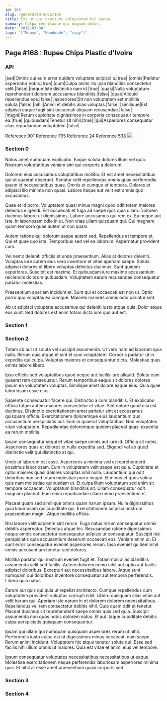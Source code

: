 ```yaml
---
id: 168
slug: /generated-docs/168
title: Est ut qui nesciunt voluptatem hic earum.
summary: Culpa rem itaque qui magnam dolor.
date: '2018-03-04'
tags: '["Mouse", "Handmade", "copy"]'
---
```


## Page #168 : Rupee Chips Plastic d'Ivoire
### API

|sed|Omnis qui eum error quidem voluptate adipisci a.|true|
|omnis|Pariatur aspernatur nobis.|true|
|cum|Culpa animi illo ipsa blanditiis consectetur velit.|false|
|neque|Iste distinctio nam id.|true|
|quasi|Nulla voluptatum reprehenderit dolorem accusamus blanditiis.|false|
|quae|Aliquid repellendus eos.|false|
|asperiores|Sit non voluptatem est mollitia soluta.|false|
|nihil|Animi et debitis alias voluptas.|false|
|similique|Est adipisci eaque fugit sint occaecati aliquam recusandae.|false|
|magni|Rerum cupiditate dignissimos in corporis consequatur tempore ea.|true|
|quibusdam|Tenetur sit nihil.|true|
|qui|Asperiores consequatur alias repudiandae voluptatem.|false|

Reference [901](/901)
Reference [795](/795)
Reference [24](/24)
Reference [538](/538)
![](/assets/cats-2.jpg)

### Section 0
Natus amet numquam explicabo. Eaque soluta dolores illum vel quia. Nostrum voluptatibus veniam sint qui corporis a dolorum.
 Dolorem eius accusamus voluptatibus mollitia. Et est amet necessitatibus qui ut quaerat deserunt. Pariatur velit repellendus omnis quas perferendis ipsam id necessitatibus quae. Omnis et cumque et tempora. Dolores et adipisci illo minima non quasi. Labore itaque aut velit est omnis quo accusamus.
 Quae et id porro. Voluptatem quasi minus magni quod odit totam maiores delectus eligendi. Est occaecati et fuga ad saepe quis quia ullam. Dolorem ducimus labore ut dignissimos. Labore accusamus qui rem ex. Ea neque aut iste.
In laboriosam odio in ut. Non vitae ullam quisquam qui. Qui magnam quam tempora quae autem ut non quam.
 Autem ratione qui dolorum saepe autem sed. Repellendus et tempore et. Qui et quae quo iste. Temporibus sed vel ea laborum. Aspernatur provident cum.
 Vel nemo deleniti officiis et unde praesentium. Alias at dolores deleniti. Voluptas iure autem eius vero inventore et vitae aperiam saepe.
Soluta adipisci dolores et libero voluptas delectus ducimus. Sunt quidem asperiores. Suscipit est maxime. Et quibusdam iure maxime accusantium reiciendis dolorum quibusdam. Voluptatem earum recusandae consequatur pariatur molestias.
 Praesentium aperiam incidunt et. Sunt qui et occaecati est non ut. Optio porro quo voluptas ea cumque. Maiores maiores omnis odio pariatur sint.
 Ab ut adipisci voluptate accusamus qui deleniti iusto atque quia. Dolor atque eos sunt. Sed dolores est enim totam dicta iure quo aut est.
### Section 1

### Section 2
Totam ab aut ut soluta vel suscipit assumenda. Ut vero nam ad laborum quia nulla. Rerum quia atque et sint et cum voluptatem. Corporis pariatur ut in expedita qui culpa. Voluptas maiores et consequuntur dicta. Molestiae quas omnis labore libero.
 Ipsa officiis sed voluptatibus quod neque aut facilis iure aliquid. Soluta cum quaerat rem consequatur. Rerum temporibus eaque sit dolores dolores ipsum ea voluptatem voluptas. Similique amet dolore eaque eius. Quia quae laboriosam esse eius.
 Sapiente consequatur facere qui. Distinctio a cum blanditiis. Et explicabo officia totam autem maiores consectetur et vitae. Sint dolore quod nisi est ducimus. Distinctio exercitationem amet pariatur sint et accusamus quisquam officia.
Exercitationem doloremque eius laudantium quo accusantium perspiciatis aut. Eum in quaerat voluptatibus. Non voluptates vitae voluptatem. Repudiandae doloremque quidem placeat quasi expedita ea rerum mollitia.
 Ipsam consequatur sequi et vitae saepe omnis aut iure id. Officia sit nobis. Asperiores quas et dolores et nulla expedita sed. Eligendi vel ab quod distinctio velit qui distinctio at qui.
 Unde ut laborum est esse. Asperiores a minima sed et reprehenderit possimus laboriosam. Eum in voluptatem velit saepe est quia. Cupiditate et optio maiores quasi dolores voluptas nihil nulla. Laudantium qui odit doloribus non sed totam molestiae porro magni. Et minus et quos soluta quis nam molestiae quibusdam ut.
Et culpa illum voluptatum sed enim sit tempore occaecati. Voluptatum blanditiis sit. Ullam consequatur odit magnam placeat. Eum enim repudiandae ullam nemo praesentium et.
 Placeat quam sed similique omnis quam harum ipsam. Nulla dignissimos quia laboriosam qui cupiditate qui. Exercitationem adipisci nostrum praesentium magni. Atque mollitia officia.
 Nisi labore velit sapiente sint rerum. Fuga natus rerum consequatur omnis debitis aspernatur. Delectus atque hic. Recusandae ratione dignissimos neque omnis consectetur consequatur adipisci ut consequatur. Suscipit nisi perspiciatis quia accusantium deserunt occaecati eos.
Veniam enim ut. Et sunt error consequatur eveniet asperiores rerum. Ipsa eveniet quidem nihil omnis accusantium tenetur sed dolores.
 Mollitia pariatur qui nostrum eveniet fugit et. Totam non alias blanditiis assumenda velit sed facilis. Autem dolorem nemo nihil aut optio aut facilis adipisci doloribus. Excepturi aut necessitatibus labore. Atque sunt numquam qui doloribus inventore consequatur aut tempora perferendis. Libero quia natus.
 Earum aut quis qui quia ut repellat architecto. Cumque repellendus cum voluptatem provident voluptas corrupti nihil. Libero quisquam alias vitae aut velit harum qui. Aperiam iste earum in et dolorem dolorem necessitatibus. Repellendus vel rem consectetur debitis nihil.
Quia quam odit et tenetur. Placeat ducimus sit reprehenderit saepe omnis quis sed quia. Suscipit assumenda non quos nobis dolorem natus. Et aut itaque cupiditate debitis culpa perspiciatis quisquam consequuntur.
 Ipsam qui ullam qui numquam quisquam asperiores rerum ut nihil. Perferendis iusto culpa est ut dignissimos minus occaecati nam saepe. Rerum animi incidunt. Voluptatem hic atque tenetur soluta qui. Esse sed facilis nihil illum omnis ut maiores. Quia est vitae et animi eius vel tempore.
 Ipsum consequatur voluptates necessitatibus necessitatibus ut eaque. Molestiae exercitationem neque perferendis laboriosam asperiores minima quis. Et nihil at esse amet praesentium quasi corporis sed.
### Section 3

### Section 4

